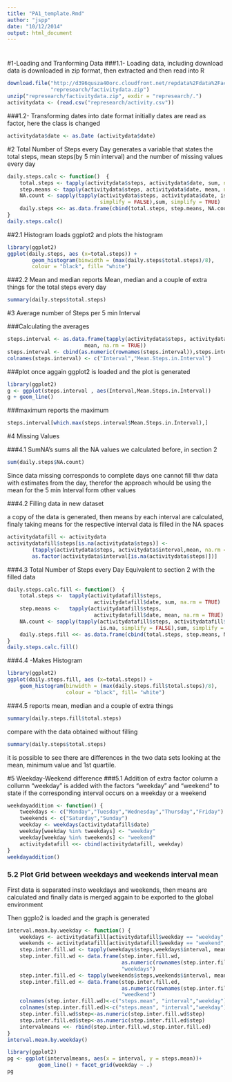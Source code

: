 ```yaml
---
title: "PA1_template.Rmd"
author: "jspp"
date: "10/12/2014"
output: html_document
---
```

# 
# 
#1-Loading and Tranforming Data
###1.1- Loading data, including download
data is downloaded in zip format, then extracted and then read into R

```r
download.file("http://d396qusza40orc.cloudfront.net/repdata%2Fdata%2Factivity.zip",
              "represearch/factivitydata.zip")
unzip("represearch/factivitydata.zip", exdir = "represearch/.")
activitydata <- (read.csv("represearch/activity.csv"))
```

###1.2- Transforming dates into date format
initially dates are read as factor, here the class is changed
```r
activitydata$date <- as.Date (activitydata$date)
```

#2 Total Number of Steps every Day
generates a variable that states the total steps, mean steps(by 5 min interval)
and the number of missing values every day

```r
daily.steps.calc <- function()  {
    total.steps <- tapply(activitydata$steps, activitydata$date, sum, na.rm = TRUE)
    step.means <- tapply(activitydata$steps, activitydata$date, mean, na.rm = TRUE)
    NA.count <- sapply(tapply(activitydata$steps, activitydata$date, is.na, 
                              simplify = FALSE),sum, simplify = TRUE)
    daily.steps <<- as.data.frame(cbind(total.steps, step.means, NA.count))
}
daily.steps.calc()
```
##2.1 Histogram
loads ggplot2 and plots the histogram
```r
library(ggplot2)
ggplot(daily.steps, aes (x=total.steps)) +
        geom_histogram(binwidth = (max(daily.steps$total.steps)/8), 
        colour = "black", fill= "white")
```

###2.2 Mean and median 
reports Mean, median and a couple of extra things for the total steps every day

```r
summary(daily.steps$total.steps)
```

#3 Average number of Steps per 5 min Interval

###Calculating the averages

```r
steps.interval <- as.data.frame(tapply(activitydata$steps, activitydata$interval,
                         mean, na.rm = TRUE))
steps.interval <- cbind(as.numeric(rownames(steps.interval)),steps.interval)
colnames(steps.interval) <- c("Interval","Mean.Steps.in.Interval") 
```

###plot
once aggain ggplot2 is loaded and the plot is generated
```r
library(ggplot2)
g <- ggplot(steps.interval , aes(Interval,Mean.Steps.in.Interval)) 
g + geom_line()
```

###maximum
reports the maximum
```r
steps.interval[which.max(steps.interval$Mean.Steps.in.Interval),]
```

#4 Missing Values

###4.1 SumNA's
sums all the NA values we calculated before, in section 2

```r
sum(daily.steps$NA.count)
```

Since data missing corresponds to complete days
one cannot fill thw data with estimates from the day,
therefor the approach whould be 
using the mean for the 5 min Interval form other values
    
###4.2 Filling data in new dataset

a copy of the data is generated, then means by each interval are calculated, 
finaly taking means for the respective interval data is filled in the NA spaces

```r
activitydatafill <- activitydata
activitydatafill$steps[is.na(activitydata$steps)] <- 
        (tapply(activitydata$steps, activitydata$interval,mean, na.rm = TRUE))[
        as.factor(activitydata$interval[is.na(activitydata$steps)])]
```

###4.3 Total Number of Steps every Day
Equivalent to section 2 with the filled data

```r
daily.steps.calc.fill <- function()  {
    total.steps <-  tapply(activitydatafill$steps, 
                            activitydatafill$date, sum, na.rm = TRUE)
    step.means <-   tapply(activitydatafill$steps, 
                            activitydatafill$date, mean, na.rm = TRUE)
    NA.count <- sapply(tapply(activitydatafill$steps, activitydatafill$date, 
                              is.na, simplify = FALSE),sum, simplify = TRUE)
    daily.steps.fill <<- as.data.frame(cbind(total.steps, step.means, NA.count))
}
daily.steps.calc.fill()
```

###4.4 -Makes Histogram

```r
library(ggplot2)
ggplot(daily.steps.fill, aes (x=total.steps)) +
    geom_histogram(binwidth = (max(daily.steps.fill$total.steps)/8), 
                   colour = "black", fill= "white")
```

###4.5 reports mean, median and a couple of extra things

```r
summary(daily.steps.fill$total.steps)
```

compare with the data obtained without filling

```r
summary(daily.steps$total.steps)
```

it is possible to see there are differences in the two data sets looking at the
mean, minimum value and 1st quartile.

#5 Weekday-Weekend difference
###5.1 Addition of extra factor column
a collumn "weekday" is added with the factors "weekday" and "weekend" to state
if the corresponding interval occurs on a weekday or a weekend
```r
weekdayaddition <- function() {
    tweekdays <- c("Monday","Tuesday","Wednesday","Thursday","Friday")
    tweekends <- c("Saturday","Sunday")
    weekday <- weekdays(activitydatafill$date)
    weekday[weekday %in% tweekdays] <- "weekday"
    weekday[weekday %in% tweekends] <- "weekend"
    activitydatafill <<- cbind(activitydatafill, weekday)
}
weekdayaddition()
```

### 5.2 Plot Grid between weekdays and weekends interval mean

First data is separated insto weekdays and weekends, then means are calculated
and finally data is merged aggain to be exported to the global environment

Then ggplo2 is loaded and the graph is generated

```r
interval.mean.by.weekday <- function() {
    weekdays <- activitydatafill[activitydatafill$weekday == "weekday",]
    weekends <- activitydatafill[activitydatafill$weekday == "weekend",]
    step.inter.fill.wd <- tapply(weekdays$steps,weekdays$interval, mean)
    step.inter.fill.wd <- data.frame(step.inter.fill.wd, 
                                     as.numeric(rownames(step.inter.fill.wd)),
                                     "weekdays")
    step.inter.fill.ed <- tapply(weekends$steps,weekends$interval, mean)
    step.inter.fill.ed <- data.frame(step.inter.fill.ed, 
                                     as.numeric(rownames(step.inter.fill.ed)),
                                     "weedkend")
    colnames(step.inter.fill.wd)<-c("steps.mean", "interval","weekday")
    colnames(step.inter.fill.ed)<-c("steps.mean", "interval","weekday")
    step.inter.fill.wd$step<-as.numeric(step.inter.fill.wd$step)
    step.inter.fill.ed$step<-as.numeric(step.inter.fill.ed$step)
    intervalmeans <<- rbind(step.inter.fill.wd,step.inter.fill.ed)
}
interval.mean.by.weekday()

library(ggplot2)
pg <- ggplot(intervalmeans, aes(x = interval, y = steps.mean))+
          geom_line() + facet_grid(weekday ~ .)
pg
```

